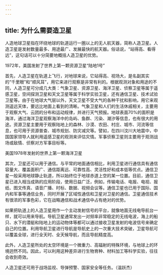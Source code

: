 ```yaml
---
---
---
```

title: 为什么需要造卫星
---




人造地球卫星指在环绕地球的轨道运行一圈以上的无人航天器，简称人造卫星。人造卫星是发射数量最多、用途最广、发展最快的航天器。俗话说，“站得高、看得远”，这句话可以十分简要地概括人造卫星的优势。

1972年，美国发射了世界上第一颗资源卫星“陆地1号”



首先，人造卫星在轨道上飞行，对地球来说，它站得高、视场大，是名副其实的“千里眼”和“顺风耳”，用它来进行观察是非常有利的。根据观测对象和用途的不同，人造卫星可分成几大类：气象卫星、资源卫星、海洋卫星、侦察卫星等属于遥感卫星，空间探测卫星和天文卫星等属于科学实验卫星，还有通信卫星、技术试验卫星等。由于在地球大气层以外，天文卫星不受大气的各种干扰和影响，用它来观测遥远天体，要远比地面上看到的清晰。气象卫星和人们的生活休戚相关，主要用于观察大气、云团的分布和运动规律，并进行天气预报。地球表面70%的面积是海洋，通过海洋卫星观察海洋中的岛屿、鱼群、污染、潮汐等信息，也有很大的用途。资源卫星主要用于观察陆地上的森林、沙漠、农田、村庄、城市、河流等信息，也可用于资源普查、城市规划、防灾减灾等。譬如，在四川汶川大地震中，中国国家领导人就利用遥感卫星的观测来评估灾情。军事侦察卫星则主要用于观测战场或敌情、侦察对方军事目标等。

美国1978年发射的世界上第一颗海洋卫星



其次，卫星还可以用于通信。与平常的地面通信相比，利用卫星进行通信具有通信容量大、覆盖面积广、通信距离远、可靠性高、灵活性好和成本低等优点。通信卫星一般采用地球静止轨道，所以始终位于地球赤道上空的某一位置。目前，通信卫星已进入相当成熟的应用阶段，使用日益广泛，例如，传输电话、电报、电视、报纸、图文传真、语音广播、时标、数据、视频会议等。通信卫星也已用于国际、国内和军事等通信业务，同时开展了区域性通信和卫星对卫星的通信。卫星通信技术有很浓的军事色彩，它在战略通信和战术通信中占有绝对的优势。



如果把轨道上的人造卫星用作一个主动发射信号的平台，就像地面无线电导航台一样，就可以用来导航。导航卫星通常发出一对频率非常稳定的无线电波，海上的船只、水下的潜艇和陆地上的运动物体等都可以通过接收卫星发射的电波信号来确定自己的位置。利用导航卫星进行导航是导航史上的一次重大技术突破，卫星导航可以覆盖全球，进行全天时、全天候导航，而且导航精度高。

此外，人造卫星所处的太空环境是一个微重力、高辐射的特殊环境，与地球上的环境迥然不同。因此，可以利用这种差异进行生物育种、材料加工等科学实验，往往会收到奇效。

人造卫星还可用于战场监视、导弹预警、国家安全等任务。（温跃杰）